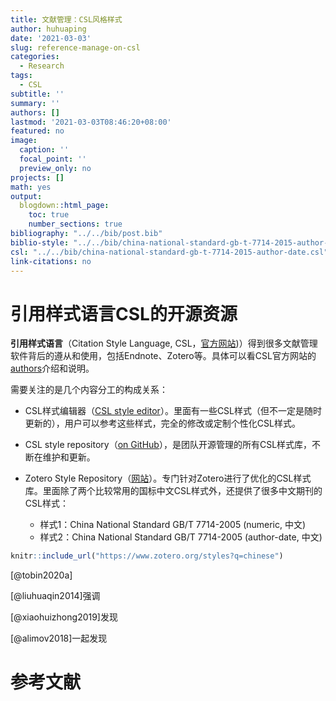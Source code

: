 ```yaml
---
title: 文献管理：CSL风格样式
author: huhuaping
date: '2021-03-03'
slug: reference-manage-on-csl
categories:
  - Research
tags:
  - CSL
subtitle: ''
summary: ''
authors: []
lastmod: '2021-03-03T08:46:20+08:00'
featured: no
image:
  caption: ''
  focal_point: ''
  preview_only: no
projects: []
math: yes
output:
  blogdown::html_page:
    toc: true
    number_sections: true
bibliography: "../../bib/post.bib"
biblio-style: "../../bib/china-national-standard-gb-t-7714-2015-author-date.csl"
csl: "../../bib/china-national-standard-gb-t-7714-2015-author-date.csl"
link-citations: no
---
```


# 引用样式语言CSL的开源资源

**引用样式语言**（Citation Style Language, CSL，[官方网站](https://citationstyles.org/))）得到很多文献管理软件背后的遵从和使用，包括Endnote、Zotero等。具体可以看CSL官方网站的[authors](https://citationstyles.org/authors/)介绍和说明。

需要关注的是几个内容分工的构成关系：

- CSL样式编辑器（[CSL style editor](https://editor.citationstyles.org/about/)）。里面有一些CSL样式（但不一定是随时更新的），用户可以参考这些样式，完全的修改或定制个性化CSL样式。
 
- CSL style repository（[on GitHub](https://github.com/citation-style-language/styles)），是团队开源管理的所有CSL样式库，不断在维护和更新。
 
- Zotero Style Repository（[网站](https://www.zotero.org/styles)）。专门针对Zotero进行了优化的CSL样式库。里面除了两个比较常用的国标中文CSL样式外，还提供了很多中文期刊的CSL样式：

    - 样式1：China National Standard GB/T 7714-2005 (numeric, 中文)
    - 样式2：China National Standard GB/T 7714-2005 (author-date, 中文)


```r
knitr::include_url("https://www.zotero.org/styles?q=chinese")
```

[@tobin2020a]

[@liuhuaqin2014]强调

[@xiaohuizhong2019]发现

[@alimov2018]一起发现

# 参考文献
